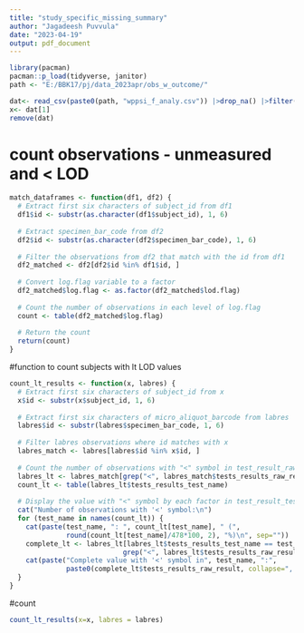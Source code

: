 ```yaml
---
title: "study_specific_missing_summary"
author: "Jagadeesh Puvvula"
date: "2023-04-19"
output: pdf_document
---
```


```r
library(pacman)
pacman::p_load(tidyverse, janitor)
path <- "E:/BBK17/pj/data_2023apr/obs_w_outcome/"
```

```r
dat<- read_csv(paste0(path, "wppsi_f_analy.csv")) |>drop_na() |>filter(cohort=="2")
x<- dat[1]
remove(dat)
```

# count observations - unmeasured and < LOD
```r
match_dataframes <- function(df1, df2) {
  # Extract first six characters of subject_id from df1
  df1$id <- substr(as.character(df1$subject_id), 1, 6)
  
  # Extract specimen_bar_code from df2
  df2$id <- substr(as.character(df2$specimen_bar_code), 1, 6)
  
  # Filter the observations from df2 that match with the id from df1
  df2_matched <- df2[df2$id %in% df1$id, ]
  
  # Convert log.flag variable to a factor
  df2_matched$log.flag <- as.factor(df2_matched$lod.flag)
  
  # Count the number of observations in each level of log.flag
  count <- table(df2_matched$log.flag)
  
  # Return the count
  return(count)
}

```

#function to count subjects with lt LOD values
```r
count_lt_results <- function(x, labres) {
  # Extract first six characters of subject_id from x
  x$id <- substr(x$subject_id, 1, 6)
  
  # Extract first six characters of micro_aliquot_barcode from labres
  labres$id <- substr(labres$specimen_bar_code, 1, 6)
  
  # Filter labres observations where id matches with x
  labres_match <- labres[labres$id %in% x$id, ]
  
  # Count the number of observations with "<" symbol in test_result_raw_result
  labres_lt <- labres_match[grep("<", labres_match$tests_results_raw_result), ]
  count_lt <- table(labres_lt$tests_results_test_name)
  
  # Display the value with "<" symbol by each factor in test_result_test_name
  cat("Number of observations with '<' symbol:\n")
  for (test_name in names(count_lt)) {
    cat(paste(test_name, ": ", count_lt[test_name], " (", 
              round(count_lt[test_name]/478*100, 2), "%)\n", sep=""))
    complete_lt <- labres_lt[labres_lt$tests_results_test_name == test_name & 
                            grep("<", labres_lt$tests_results_raw_result), ]
    cat(paste("Complete value with '<' symbol in", test_name, ":", 
              paste0(complete_lt$tests_results_raw_result, collapse=", "), "\n"))
  }
}

```

#count
```r
count_lt_results(x=x, labres = labres) 



```


